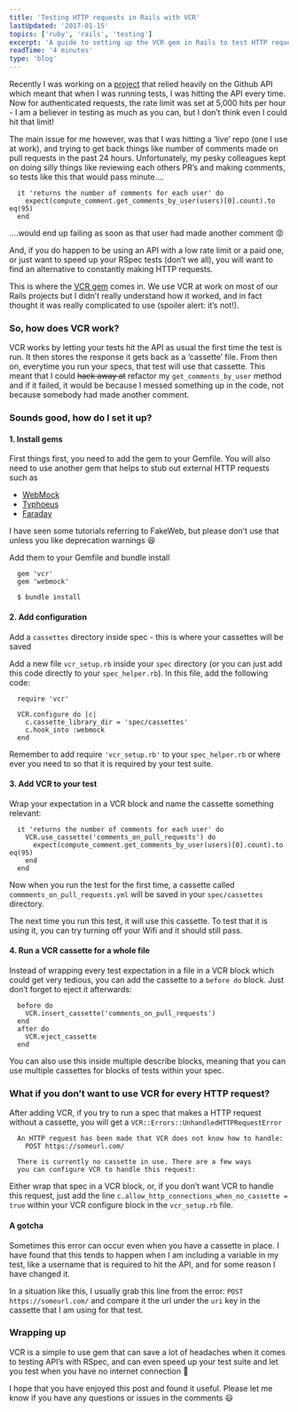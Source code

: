 ```yaml
---
title: 'Testing HTTP requests in Rails with VCR'
lastUpdated: '2017-01-15'
topics: ['ruby', 'rails', 'testing']
excerpt: 'A guide to setting up the VCR gem in Rails to test HTTP requests.'
readTime: '4 minutes'
type: 'blog'
---
```


Recently I was working on a [project](https://github.com/katebeavis/pr-hero/) that relied heavily on the Github API which meant that when I was running tests, I was hitting the API every time. Now for authenticated requests, the rate limit was set at 5,000 hits per hour - I am a believer in testing as much as you can, but I don’t think even I could hit that limit!

The main issue for me however, was that I was hitting a ‘live’ repo (one I use at work), and trying to get back things like number of comments made on pull requests in the past 24 hours. Unfortunately, my pesky colleagues kept on doing silly things like reviewing each others PR’s and making comments, so tests like this that would pass minute….

```
  it 'returns the number of comments for each user' do
    expect(compute_comment.get_comments_by_user(users)[0].count).to eq(95)
  end
```

….would end up failing as soon as that user had made another comment 😡

And, if you do happen to be using an API with a low rate limit or a paid one, or just want to speed up your RSpec tests (don’t we all), you will want to find an alternative to constantly making HTTP requests.

This is where the [VCR gem](https://github.com/vcr/vcr) comes in. We use VCR at work on most of our Rails projects but I didn’t really understand how it worked, and in fact thought it was really complicated to use (spoiler alert: it’s not!).

### So, how does VCR work?

VCR works by letting your tests hit the API as usual the first time the test is run. It then stores the response it gets back as a ‘cassette’ file. From then on, everytime you run your specs, that test will use that cassette. This meant that I could ~~hack away at~~ refactor my `get_comments_by_user` method and if it failed, it would be because I messed something up in the code, not because somebody had made another comment.

### Sounds good, how do I set it up?

#### 1. Install gems

First things first, you need to add the gem to your Gemfile. You will also need to use another gem that helps to stub out external HTTP requests such as

- [WebMock](https://github.com/bblimke/webmock)
- [Typhoeus](https://github.com/typhoeus/typhoeus)
- [Faraday](https://github.com/lostisland/faraday)

I have seen some tutorials referring to FakeWeb, but please don’t use that unless you like deprecation warnings 😆

Add them to your Gemfile and bundle install

```
  gem 'vcr'
  gem 'webmock'
```

```
  $ bundle install
```

#### 2. Add configuration

Add a `cassettes` directory inside spec - this is where your cassettes will be saved

Add a new file `vcr_setup.rb` inside your `spec` directory (or you can just add this code directly to your `spec_helper.rb`). In this file, add the following code:

```
  require 'vcr'

  VCR.configure do |c|
    c.cassette_library_dir = 'spec/cassettes'
    c.hook_into :webmock
  end
```

Remember to add require `'vcr_setup.rb'` to your `spec_helper.rb` or where ever you need to so that it is required by your test suite.

#### 3. Add VCR to your test

Wrap your expectation in a VCR block and name the cassette something relevant:

```
  it 'returns the number of comments for each user' do
    VCR.use_cassette('comments_on_pull_requests') do
      expect(compute_comment.get_comments_by_user(users)[0].count).to eq(95)
    end
  end
```

Now when you run the test for the first time, a cassette called `commments_on_pull_requests.yml` will be saved in your `spec/cassettes` directory.

The next time you run this test, it will use this cassette. To test that it is using it, you can try turning off your Wifi and it should still pass.

#### 4. Run a VCR cassette for a whole file

Instead of wrapping every test expectation in a file in a VCR block which could get very tedious, you can add the cassette to a `before do` block. Just don’t forget to eject it afterwards:

```
  before do
    VCR.insert_cassette('comments_on_pull_requests')
  end
  after do
    VCR.eject_cassette
  end
```

You can also use this inside multiple describe blocks, meaning that you can use multiple cassettes for blocks of tests within your spec.

### What if you don’t want to use VCR for every HTTP request?

After adding VCR, if you try to run a spec that makes a HTTP request without a cassette, you will get a `VCR::Errors::UnhandledHTTPRequestError`

```
  An HTTP request has been made that VCR does not know how to handle:
    POST https://someurl.com/

  There is currently no cassette in use. There are a few ways
  you can configure VCR to handle this request:
```

Either wrap that spec in a VCR block, or, if you don’t want VCR to handle this request, just add the line `c.allow_http_connections_when_no_cassette = true` within your VCR configure block in the `vcr_setup.rb` file.

#### A gotcha

Sometimes this error can occur even when you have a cassette in place. I have found that this tends to happen when I am including a variable in my test, like a username that is required to hit the API, and for some reason I have changed it.

In a situation like this, I usually grab this line from the error: `POST https://someurl.com/` and compare it the url under the `uri` key in the cassette that I am using for that test.

### Wrapping up

VCR is a simple to use gem that can save a lot of headaches when it comes to testing API’s with RSpec, and can even speed up your test suite and let you test when you have no internet connection 🎉

I hope that you have enjoyed this post and found it useful. Please let me know if you have any questions or issues in the comments 😃
